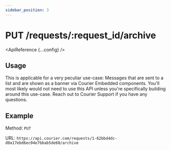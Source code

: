 ```yaml
---
sidebar_position: 3
---
```



# PUT /requests/:request_id/archive

<ApiReference {...config} />

## Usage

This is applicable for a very peculiar use-case: Messages that are sent to a list and are shown as a banner via Courier Embedded components.
You'll most likely would not need to use this API unless you're specifically building around this use-case. Reach out to Courier Support if you have any questions.

## Example

Method: `PUT`

URL: `https://api.courier.com/requests/1-62bbd4dc-d0a17ebd6ec04e7bbab5de60/archive`

